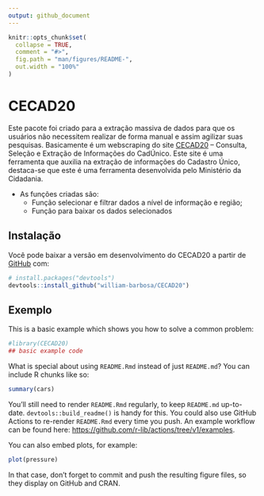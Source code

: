 ```yaml
---
output: github_document
---
```


<!-- README.md is generated from README.Rmd. Please edit that file -->

```r
knitr::opts_chunk$set(
  collapse = TRUE,
  comment = "#>",
  fig.path = "man/figures/README-",
  out.width = "100%"
)
```

# CECAD20

<!-- badges: start -->
<!-- badges: end -->

Este pacote foi criado para a extração massiva de dados para que os usuários não necessitem realizar de forma manual e assim agilizar suas pesquisas. Basicamente é um webscraping do site
[CECAD20](https://cecad.cidadania.gov.br/sobre.php) – Consulta, Seleção e Extração de Informações do CadÚnico. Este site é uma ferramenta que auxilia na extração de informações do Cadastro Único, destaca-se que este é uma ferramenta desenvolvida pelo Ministério da Cidadania.

- As funções criadas são:
  - Função selecionar e filtrar dados a nível de informação e região;
  - Função para baixar os dados selecionados

## Instalação

Você pode baixar a versão em desenvolvimento do CECAD20 a partir de [GitHub](https://github.com/) com:

``` r
# install.packages("devtools")
devtools::install_github("william-barbosa/CECAD20")
```

## Exemplo

This is a basic example which shows you how to solve a common problem:

```r
#library(CECAD20)
## basic example code
```

What is special about using `README.Rmd` instead of just `README.md`? You can include R chunks like so:

```r
summary(cars)
```

You'll still need to render `README.Rmd` regularly, to keep `README.md` up-to-date. `devtools::build_readme()` is handy for this. You could also use GitHub Actions to re-render `README.Rmd` every time you push. An example workflow can be found here: <https://github.com/r-lib/actions/tree/v1/examples>.

You can also embed plots, for example:

```r
plot(pressure)
```

In that case, don't forget to commit and push the resulting figure files, so they display on GitHub and CRAN.
